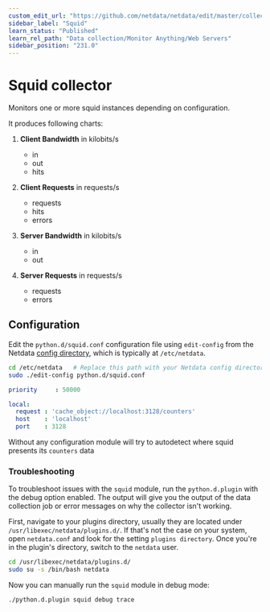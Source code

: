 ```yaml
---
custom_edit_url: "https://github.com/netdata/netdata/edit/master/collectors/python.d.plugin/squid/README.md"
sidebar_label: "Squid"
learn_status: "Published"
learn_rel_path: "Data collection/Monitor Anything/Web Servers"
sidebar_position: "231.0"
---
```



# Squid collector

Monitors one or more squid instances depending on configuration.

It produces following charts:

1.  **Client Bandwidth** in kilobits/s

    -   in
    -   out
    -   hits

2.  **Client Requests** in requests/s

    -   requests
    -   hits
    -   errors

3.  **Server Bandwidth** in kilobits/s

    -   in
    -   out

4.  **Server Requests** in requests/s

    -   requests
    -   errors

## Configuration

Edit the `python.d/squid.conf` configuration file using `edit-config` from the Netdata [config
directory](/docs/getting-started/manage-and-configure/configuration), which is typically at `/etc/netdata`.

```bash
cd /etc/netdata   # Replace this path with your Netdata config directory, if different
sudo ./edit-config python.d/squid.conf
```

```yaml
priority     : 50000

local:
  request : 'cache_object://localhost:3128/counters'
  host    : 'localhost'
  port    : 3128
```

Without any configuration module will try to autodetect where squid presents its `counters` data




### Troubleshooting

To troubleshoot issues with the `squid` module, run the `python.d.plugin` with the debug option enabled. The 
output will give you the output of the data collection job or error messages on why the collector isn't working.

First, navigate to your plugins directory, usually they are located under `/usr/libexec/netdata/plugins.d/`. If that's 
not the case on your system, open `netdata.conf` and look for the setting `plugins directory`. Once you're in the 
plugin's directory, switch to the `netdata` user.

```bash
cd /usr/libexec/netdata/plugins.d/
sudo su -s /bin/bash netdata
```

Now you can manually run the `squid` module in debug mode:

```bash
./python.d.plugin squid debug trace
```

